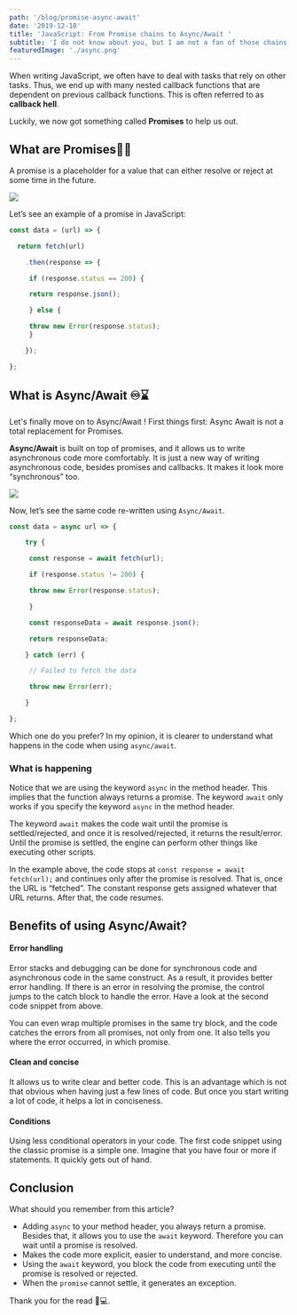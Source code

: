 ```yaml
---
path: '/blog/promise-async-await'
date: '2019-12-18'
title: 'JavaScript: From Promise chains to Async/Await '
subtitle: 'I do not know about you, but I am not a fan of those chains when working with promises. In my opinion, using async/await makes the code more readable and cleaner.'
featuredImage: './async.png'
---
```


When writing JavaScript, we often have to deal with tasks that rely on other tasks. Thus, we end up with many nested callback functions that are dependent on previous callback functions. This is often referred to as __callback hell__.

Luckily, we now got something called **Promises** to help us out.

## What are Promises🤞🤞 

A promise is a placeholder for a value that can either resolve or reject at some time in the future.

![](https://res.cloudinary.com/practicaldev/image/fetch/s--9A_mOYMP--/c_limit%2Cf_auto%2Cfl_progressive%2Cq_auto%2Cw_880/https://dev-to-uploads.s3.amazonaws.com/i/duen4peq0bdr55cka5ya.png)

Let’s see an example of a promise in JavaScript:
```javascript
const data = (url) => {

  return fetch(url)

    .then(response => {

     if (response.status == 200) {

     return response.json();

     } else {

     throw new Error(response.status);
     }

    });

};
```

## What is Async/Await ♾⌛️

Let's finally move on to Async/Await ! First things first: Async Await is not a total replacement for Promises. 

**Async/Await** is built on top of promises, and it allows us to write asynchronous code more comfortably. It is just a new way of writing asynchronous code, besides promises and callbacks. It makes it look more “synchronous” too.

![](https://hackernoon.com/hn-images/1*IkgyvsWnvaGmyjWAUPnHUA.png)

 Now, let’s see the same code re-written using  `Async/Await`.
```javascript
const data = async url => {

    try {

     const response = await fetch(url);

     if (response.status != 200) {

     throw new Error(response.status);

     }

     const responseData = await response.json();

     return responseData;

    } catch (err) {

     // Failed to fetch the data

     throw new Error(err);

    }

};
```

Which one do you prefer? In my opinion, it is clearer to understand what happens in the code when using  `async/await`.

###  What is happening  

Notice  that we are using the keyword `async` in the method header.  This implies that the function always returns a promise. The keyword `await` only works if you specify the keyword `async` in the method header.

The keyword `await` makes the code wait until the promise is settled/rejected, and once it is resolved/rejected, it returns the result/error. Until the promise is settled, the engine can perform other things like executing other scripts. 

In the example above, the code stops at  `const response = await fetch(url);`  and continues only after the promise is resolved. That is, once the URL is “fetched”. The constant response gets assigned whatever that URL returns. After that, the code resumes.

## Benefits of using Async/Await? 

#### Error handling

Error stacks and debugging can be done for synchronous code and asynchronous code in the same construct. As a result, it provides better error handling. If there is an error in resolving the promise, the control jumps to the catch block to handle the error. Have a look at the second code snippet from above.

You can even wrap multiple promises in the same try block, and the code catches the errors from all promises, not only from one. It also tells you where the error occurred, in which promise.

#### Clean and concise  

It allows us to write clear and better code.
This is an advantage which is not that obvious when having just a few lines of code. But once you start writing a lot of code, it helps a lot in conciseness.

####  Conditions

Using less conditional operators in your code.  The first code snippet using the classic promise is a simple one. Imagine that you have four or more if statements. It quickly gets out of hand.

## Conclusion  

What should you remember from this article?

-   Adding `async` to your method header, you always return a promise. Besides that, it allows you to use the `await` keyword. Therefore you can wait until a promise is resolved.
-   Makes the code more explicit, easier to understand, and more concise.
-   Using the `await` keyword, you block the code from executing until the promise is resolved or rejected.
-   When the `promise` cannot settle, it generates an exception.

Thank you for the read 👨💻.
